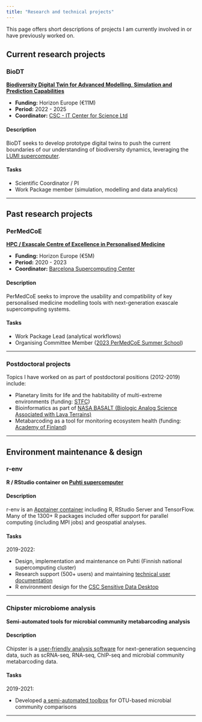 ```yaml
---
title: "Research and technical projects"
---
```


This page offers short descriptions of projects I am currently involved in or have previously worked on.

## Current research projects

### BioDT

[**Biodiversity Digital Twin for Advanced Modelling, Simulation and Prediction Capabilities**](https://biodt.eu/)

-   **Funding:** Horizon Europe (€11M)
-   **Period:** 2022 - 2025
-   **Coordinator:** [CSC - IT Center for Science Ltd](https://www.csc.fi/en/)

#### Description

BioDT seeks to develop prototype digital twins to push the current boundaries of our understanding of biodiversity dynamics, leveraging the [LUMI supercomputer](https://www.lumi-supercomputer.eu/).

#### Tasks

-   Scientific Coordinator / PI
-   Work Package member (simulation, modelling and data analytics)

------------------------------------------------------------------------

## Past research projects

### PerMedCoE

[**HPC / Exascale Centre of Excellence in Personalised Medicine**](https://permedcoe.eu/)

-   **Funding:** Horizon Europe (€5M)
-   **Period:** 2020 - 2023
-   **Coordinator:** [Barcelona Supercomputing Center](https://www.bsc.es/)

#### Description

PerMedCoE seeks to improve the usability and compatibility of key personalised medicine modelling tools with next-generation exascale supercomputing systems.

#### Tasks

-   Work Package Lead (analytical workflows)
-   Organising Committee Member ([2023 PerMedCoE Summer School](https://permedcoe.eu/training/permedcoe-summer-school-on-cell-level-simulations/))

------------------------------------------------------------------------

### Postdoctoral projects

Topics I have worked on as part of postdoctoral positions (2012-2019) include:

-   Planetary limits for life and the habitability of multi-extreme environments (funding: [STFC](https://www.ukri.org/councils/stfc/))
-   Bioinformatics as part of [NASA BASALT (Biologic Analog Science Associated with Lava Terrains)](https://www.nasa.gov/content/about-basalt/)
-   Metabarcoding as a tool for monitoring ecosystem health (funding: [Academy of Finland](https://www.aka.fi/en/))

------------------------------------------------------------------------

## Environment maintenance & design

### r-env

**R / RStudio container on [Puhti supercomputer](https://docs.csc.fi/computing/systems-puhti/)**

#### Description

r-env is an [Apptainer container](https://apptainer.org/) including R, RStudio Server and TensorFlow. Many of the 1300+ R packages included offer support for parallel computing (including MPI jobs) and geospatial analyses.

#### Tasks

2019-2022:

-   Design, implementation and maintenance on Puhti (Finnish national supercomputing cluster)
-   Research support (500+ users) and maintaining [technical user documentation](https://docs.csc.fi/apps/r-env/)
-   R environment design for the [CSC Sensitive Data Desktop](https://docs.csc.fi/data/sensitive-data/)

------------------------------------------------------------------------

### Chipster microbiome analysis

**Semi-automated tools for microbial community metabarcoding analysis**

#### Description

Chipster is a [user-friendly analysis software](https://chipster.rahtiapp.fi/home) for next-generation sequencing data, such as scRNA-seq, RNA-seq, ChIP-seq and microbial community metabarcoding data.

#### Tasks

2019-2021:

-   Developed [a semi-automated toolbox](https://chipster.rahtiapp.fi/manual/tools-ngs.html#microanalysis) for OTU-based microbial community comparisons

------------------------------------------------------------------------
